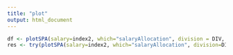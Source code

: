 ```yaml
---
title: "plot"
output: html_document
---
```


```r
df <- plotSPA(salary=index2, which="salaryAllocation", division = DIV, dataframe = TRUE, approved = approved)
res <- try(plotSPA(salary=index2, which="salaryAllocation", division=DIV, item=names(df)[j], approved = approved), silent=TRUE)
```
